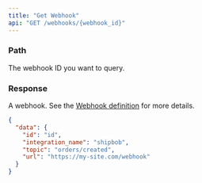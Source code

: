 ```yaml
---
title: "Get Webhook"
api: "GET /webhooks/{webhook_id}"
---
```


<Snippet file="headers.mdx" />

### Path

<ParamField path="webhook_id" type="string" required>
  The webhook ID you want to query.
</ParamField>

### Response

<ResponseField name="data" type="object">

A webhook. See the [Webhook definition](/webhooks/info) for more details.

<Snippet file="webhook.mdx" />

</ResponseField>

<ResponseExample>

```json Response
{
  "data": {
    "id": "id",
    "integration_name": "shipbob",
    "topic": "orders/created",
    "url": "https://my-site.com/webhook"
  }
}
```

</ResponseExample>
